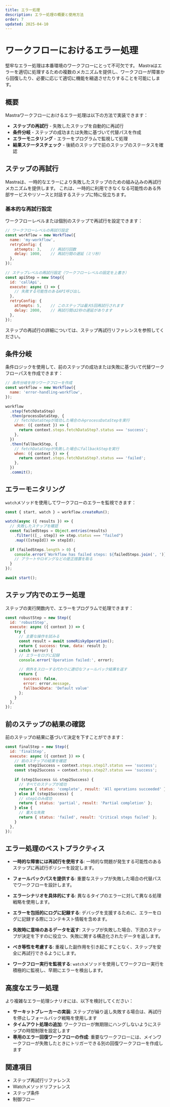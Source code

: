 ```yaml
---
title: エラー処理
description: エラー処理の概要と使用方法
order: 7
updated: 2025-04-10
---
```


# ワークフローにおけるエラー処理

堅牢なエラー処理は本番環境のワークフローにとって不可欠です。
Mastraはエラーを適切に処理するための複数のメカニズムを提供し、ワークフローが障害から回復したり、必要に応じて適切に機能を縮退させたりすることを可能にします。

## 概要

Mastraワークフローにおけるエラー処理は以下の方法で実装できます：

- **ステップの再試行** - 失敗したステップを自動的に再試行
- **条件分岐** - ステップの成功または失敗に基づいて代替パスを作成
- **エラーモニタリング** - エラーをプログラムで監視して処理
- **結果ステータスチェック** - 後続のステップで前のステップのステータスを確認

## ステップの再試行

Mastraは、一時的なエラーにより失敗したステップのための組み込みの再試行メカニズムを提供します。
これは、一時的に利用できなくなる可能性のある外部サービスやリソースと対話するステップに特に役立ちます。

### 基本的な再試行設定

ワークフローレベルまたは個別のステップで再試行を設定できます：

```javascript
// ワークフローレベルの再試行設定
const workflow = new Workflow({
  name: 'my-workflow',
  retryConfig: {
    attempts: 3,    // 再試行回数
    delay: 1000,    // 再試行間の遅延（ミリ秒）
  },
});
 
// ステップレベルの再試行設定（ワークフローレベルの設定を上書き）
const apiStep = new Step({
  id: 'callApi',
  execute: async () => {
    // 失敗する可能性のあるAPI呼び出し
  },
  retryConfig: {
    attempts: 5,    // このステップは最大5回再試行されます
    delay: 2000,    // 再試行間は2秒の遅延があります
  },
});
```

ステップの再試行の詳細については、ステップ再試行リファレンスを参照してください。

## 条件分岐

条件ロジックを使用して、前のステップの成功または失敗に基づいて代替ワークフローパスを作成できます：

```javascript
// 条件分岐を持つワークフローを作成
const workflow = new Workflow({
  name: 'error-handling-workflow',
});
 
workflow
  .step(fetchDataStep)
  .then(processDataStep, {
    // fetchDataStepが成功した場合のみprocessDataStepを実行
    when: ({ context }) => {
      return context.steps.fetchDataStep?.status === 'success';
    },
  })
  .then(fallbackStep, {
    // fetchDataStepが失敗した場合にfallbackStepを実行
    when: ({ context }) => {
      return context.steps.fetchDataStep?.status === 'failed';
    },
  })
  .commit();
```

## エラーモニタリング

`watch`メソッドを使用してワークフローのエラーを監視できます：

```javascript
const { start, watch } = workflow.createRun();
 
watch(async ({ results }) => {
  // 失敗したステップを確認
  const failedSteps = Object.entries(results)
    .filter(([_, step]) => step.status === "failed")
    .map(([stepId]) => stepId);
 
  if (failedSteps.length > 0) {
    console.error(`Workflow has failed steps: ${failedSteps.join(', ')}`);
    // アラートやロギングなどの是正措置を取る
  }
});
 
await start();
```

## ステップ内でのエラー処理

ステップの実行関数内で、エラーをプログラムで処理できます：

```javascript
const robustStep = new Step({
  id: 'robustStep',
  execute: async ({ context }) => {
    try {
      // 主要な操作を試みる
      const result = await someRiskyOperation();
      return { success: true, data: result };
    } catch (error) {
      // エラーをログに記録
      console.error('Operation failed:', error);
 
      // 例外をスローする代わりに適切なフォールバック結果を返す
      return {
        success: false,
        error: error.message,
        fallbackData: 'Default value'
      };
    }
  },
});
```

## 前のステップの結果の確認

前のステップの結果に基づいて決定を下すことができます：

```javascript
const finalStep = new Step({
  id: 'finalStep',
  execute: async ({ context }) => {
    // 前のステップの結果を確認
    const step1Success = context.steps.step1?.status === 'success';
    const step2Success = context.steps.step2?.status === 'success';
 
    if (step1Success && step2Success) {
      // すべてのステップが成功
      return { status: 'complete', result: 'All operations succeeded' };
    } else if (step1Success) {
      // step1のみ成功
      return { status: 'partial', result: 'Partial completion' };
    } else {
      // 重大な失敗
      return { status: 'failed', result: 'Critical steps failed' };
    }
  },
});
```

## エラー処理のベストプラクティス

- **一時的な障害には再試行を使用する**: 一時的な問題が発生する可能性のあるステップに再試行ポリシーを設定します。

- **フォールバックパスを提供する**: 重要なステップが失敗した場合の代替パスでワークフローを設計します。

- **エラーシナリオを具体的にする**: 異なるタイプのエラーに対して異なる処理戦略を使用します。

- **エラーを包括的にログに記録する**: デバッグを支援するために、エラーをログに記録する際にコンテキスト情報を含めます。

- **失敗時に意味のあるデータを返す**: ステップが失敗した場合、下流のステップが決定を下すのに役立つ、失敗に関する構造化されたデータを返します。

- **べき等性を考慮する**: 重複した副作用を引き起こすことなく、ステップを安全に再試行できるようにします。

- **ワークフロー実行を監視する**: `watch`メソッドを使用してワークフロー実行を積極的に監視し、早期にエラーを検出します。

## 高度なエラー処理

より複雑なエラー処理シナリオには、以下を検討してください：

- **サーキットブレーカーの実装**: ステップが繰り返し失敗する場合は、再試行を停止しフォールバック戦略を使用します
- **タイムアウト処理の追加**: ワークフローが無期限にハングしないようにステップの時間制限を設定します
- **専用のエラー回復ワークフローの作成**: 重要なワークフローには、メインワークフローが失敗したときにトリガーできる別の回復ワークフローを作成します

## 関連項目

- ステップ再試行リファレンス
- Watchメソッドリファレンス
- ステップ条件
- 制御フロー
